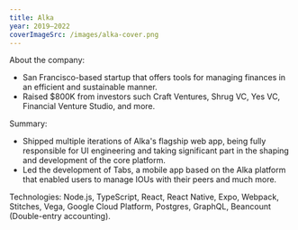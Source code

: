 ```yaml
---
title: Alka
year: 2019–2022
coverImageSrc: /images/alka-cover.png
---
```


About the company:

- San Francisco-based startup that offers tools for managing finances in an efficient and sustainable manner.
- Raised $800K from investors such Craft Ventures, Shrug VC, Yes VC, Financial Venture Studio, and more.

Summary:

- Shipped multiple iterations of Alka's flagship web app, being fully responsible for UI engineering and taking significant part in the shaping and development of the core platform.
- Led the development of Tabs, a mobile app based on the Alka platform that enabled users to manage IOUs with their peers and much more.

Technologies: Node.js, TypeScript, React, React Native, Expo, Webpack, Stitches, Vega, Google Cloud Platform, Postgres, GraphQL, Beancount (Double-entry accounting).
